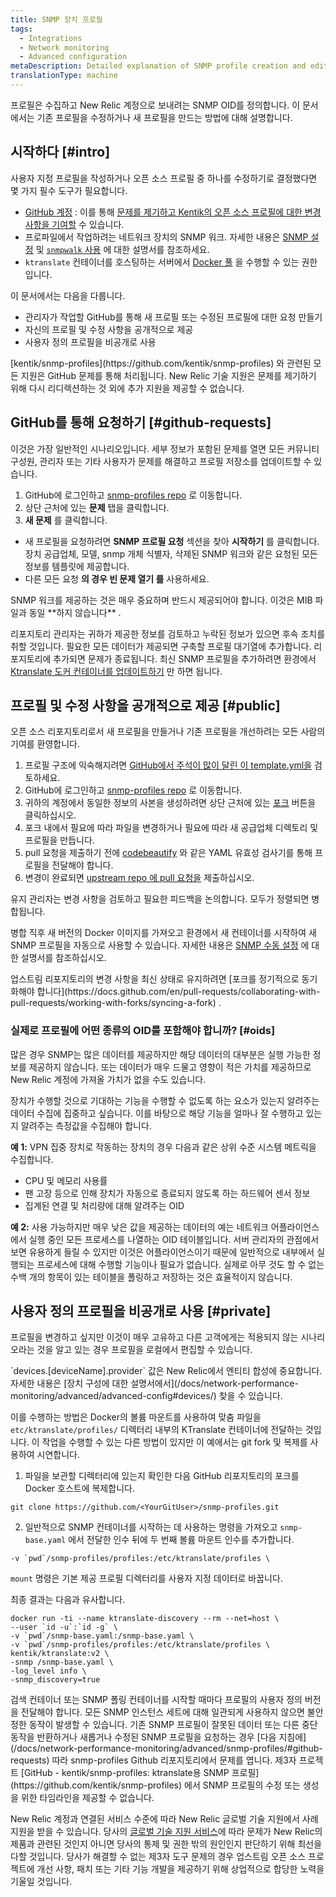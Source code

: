 ```yaml
---
title: SNMP 장치 프로필
tags:
  - Integrations
  - Network monitoring
  - Advanced configuration
metaDescription: Detailed explanation of SNMP profile creation and editing in New Relic.
translationType: machine
---
```


프로필은 수집하고 New Relic 계정으로 보내려는 SNMP OID를 정의합니다. 이 문서에서는 기존 프로필을 수정하거나 새 프로필을 만드는 방법에 대해 설명합니다.

## 시작하다 [#intro]

사용자 지정 프로필을 작성하거나 오픈 소스 프로필 중 하나를 수정하기로 결정했다면 몇 가지 필수 도구가 필요합니다.

* [GitHub 계정](https://github.com/) : 이를 통해 [문제를 제기하고 Kentik의 오픈 소스 프로필에 대한 변경 사항을 기여할](https://github.com/kentik/snmp-profiles) 수 있습니다.
* 프로파일에서 작업하려는 네트워크 장치의 SNMP 워크. 자세한 내용은 [SNMP 설정](/docs/network-performance-monitoring/setup-performance-monitoring/snmp-performance-monitoring/) 및 [`snmpwalk` 사용](/docs/network-performance-monitoring/troubleshooting/snmp-walk/) 에 대한 설명서를 참조하세요.
* `ktranslate` 컨테이너를 호스팅하는 서버에서 [Docker 풀](https://docs.docker.com/engine/reference/commandline/pull/) 을 수행할 수 있는 권한입니다.

이 문서에서는 다음을 다룹니다.

* 관리자가 작업할 GitHub를 통해 새 프로필 또는 수정된 프로필에 대한 요청 만들기
* 자신의 프로필 및 수정 사항을 공개적으로 제공
* 사용자 정의 프로필을 비공개로 사용

<Callout variant="tip">
  [kentik/snmp-profiles](https://github.com/kentik/snmp-profiles) 와 관련된 모든 지원은 GitHub 문제를 통해 처리됩니다. New Relic 기술 지원은 문제를 제기하기 위해 다시 리디렉션하는 것 외에 추가 지원을 제공할 수 없습니다.
</Callout>

## GitHub를 통해 요청하기 [#github-requests]

이것은 가장 일반적인 시나리오입니다. 세부 정보가 포함된 문제를 열면 모든 커뮤니티 구성원, 관리자 또는 기타 사용자가 문제를 해결하고 프로필 저장소를 업데이트할 수 있습니다.

1. GitHub에 로그인하고 [snmp-profiles repo](https://github.com/kentik/snmp-profiles) 로 이동합니다.
2. 상단 근처에 있는 **문제** 탭을 클릭합니다.
3. **새 문제** 를 클릭합니다.

* 새 프로필을 요청하려면 **SNMP 프로필 요청** 섹션을 찾아 **시작하기** 를 클릭합니다. 장치 공급업체, 모델, snmp 개체 식별자, 삭제된 SNMP 워크와 같은 요청된 모든 정보를 템플릿에 제공합니다.
* 다른 모든 요청 **의 경우 빈 문제 열기 를** 사용하세요.

<Callout variant="tip">
  SNMP 워크를 제공하는 것은 매우 중요하며 반드시 제공되어야 합니다. 이것은 MIB 파일과 동일 **하지 않습니다** .
</Callout>

리포지토리 관리자는 귀하가 제공한 정보를 검토하고 누락된 정보가 있으면 후속 조치를 취할 것입니다. 필요한 모든 데이터가 제공되면 구축할 프로필 대기열에 추가합니다. 리포지토리에 추가되면 문제가 종료됩니다. 최신 SNMP 프로필을 추가하려면 환경에서 [Ktranslate 도커 컨테이너를 업데이트하기](/docs/network-performance-monitoring/advanced/ktranslate-container-management#updating-the-container/) 만 하면 됩니다.

## 프로필 및 수정 사항을 공개적으로 제공 [#public]

오픈 소스 리포지토리로서 새 프로필을 만들거나 기존 프로필을 개선하려는 모든 사람의 기여를 환영합니다.

1. 프로필 구조에 익숙해지려면 [GitHub에서 주석이 많이 달린 이 template.yml을](https://github.com/kentik/snmp-profiles/blob/main/profiles/kentik_snmp/_template.yml) 검토하세요.
2. GitHub에 로그인하고 [snmp-profiles repo](https://github.com/kentik/snmp-profiles) 로 이동합니다.
3. 귀하의 계정에서 동일한 정보의 사본을 생성하려면 상단 근처에 있는 [포크](https://docs.github.com/en/get-started/quickstart/fork-a-repo) 버튼을 클릭하십시오.
4. 포크 내에서 필요에 따라 파일을 변경하거나 필요에 따라 새 공급업체 디렉토리 및 프로필을 만듭니다.
5. pull 요청을 제출하기 전에 [codebeautify](https://codebeautify.org/yaml-validator) 와 같은 YAML 유효성 검사기를 통해 프로필을 전달해야 합니다.
6. 변경이 완료되면 [upstream repo 에 pull 요청을](https://docs.github.com/en/pull-requests/collaborating-with-pull-requests/proposing-changes-to-your-work-with-pull-requests/creating-a-pull-request) 제출하십시오.

유지 관리자는 변경 사항을 검토하고 필요한 피드백을 논의합니다. 모두가 정렬되면 병합됩니다.

병합 직후 새 버전의 Docker 이미지를 가져오고 환경에서 새 컨테이너를 시작하여 새 SNMP 프로필을 자동으로 사용할 수 있습니다. 자세한 내용은 [SNMP 수동 설정](https://docs.newrelic.com/docs/network-performance-monitoring/setup-performance-monitoring/snmp-performance-monitoring/#manual-setup) 에 대한 설명서를 참조하십시오.

<Callout variant="tip">
  업스트림 리포지토리의 변경 사항을 최신 상태로 유지하려면 [포크를 정기적으로 동기화해야 합니다](https://docs.github.com/en/pull-requests/collaborating-with-pull-requests/working-with-forks/syncing-a-fork) .
</Callout>

### 실제로 프로필에 어떤 종류의 OID를 포함해야 합니까? [#oids]

많은 경우 SNMP는 많은 데이터를 제공하지만 해당 데이터의 대부분은 실행 가능한 정보를 제공하지 않습니다. 또는 데이터가 매우 드물고 영향이 적은 가치를 제공하므로 New Relic 계정에 가져올 가치가 없을 수도 있습니다.

장치가 수행할 것으로 기대하는 기능을 수행할 수 없도록 하는 요소가 있는지 알려주는 데이터 수집에 집중하고 싶습니다. 이를 바탕으로 해당 기능을 얼마나 잘 수행하고 있는지 알려주는 측정값을 수집해야 합니다.

**예 1:** VPN 집중 장치로 작동하는 장치의 경우 다음과 같은 상위 수준 시스템 메트릭을 수집합니다.

* CPU 및 메모리 사용률
* 팬 고장 등으로 인해 장치가 자동으로 종료되지 않도록 하는 하드웨어 센서 정보
* 집계된 연결 및 처리량에 대해 알려주는 OID

**예 2:** 사용 가능하지만 매우 낮은 값을 제공하는 데이터의 예는 네트워크 어플라이언스에서 실행 중인 모든 프로세스를 나열하는 OID 테이블입니다. 서버 관리자의 관점에서 보면 유용하게 들릴 수 있지만 이것은 어플라이언스이기 때문에 일반적으로 내부에서 실행되는 프로세스에 대해 수행할 기능이나 필요가 없습니다. 실제로 아무 것도 할 수 없는 수백 개의 항목이 있는 테이블을 폴링하고 저장하는 것은 효율적이지 않습니다.

## 사용자 정의 프로필을 비공개로 사용 [#private]

프로필을 변경하고 싶지만 이것이 매우 고유하고 다른 고객에게는 적용되지 않는 시나리오라는 것을 알고 있는 경우 프로필을 로컬에서 편집할 수 있습니다.

<Callout variant="tip">
  `devices.[deviceName].provider` 값은 New Relic에서 엔티티 합성에 중요합니다. 자세한 내용은 [장치 구성에 대한 설명서에서](/docs/network-performance-monitoring/advanced/advanced-config#devices/) 찾을 수 있습니다.
</Callout>

이를 수행하는 방법은 Docker의 볼륨 마운트를 사용하여 맞춤 파일을 `etc/ktranslate/profiles/` 디렉터리 내부의 KTranslate 컨테이너에 전달하는 것입니다. 이 작업을 수행할 수 있는 다른 방법이 있지만 이 예에서는 git fork 및 복제를 사용하여 시연합니다.

1. 파일을 보관할 디렉터리에 있는지 확인한 다음 GitHub 리포지토리의 포크를 Docker 호스트에 복제합니다.

```pwd
git clone https://github.com/<YourGitUser>/snmp-profiles.git
```

2. 일반적으로 SNMP 컨테이너를 시작하는 데 사용하는 명령을 가져오고 `snmp-base.yaml` 에서 전달한 인수 뒤에 두 번째 볼륨 마운트 인수를 추가합니다.

```
-v `pwd`/snmp-profiles/profiles:/etc/ktranslate/profiles \
```

`mount` 명령은 기본 제공 프로필 디렉터리를 사용자 지정 데이터로 바꿉니다.

최종 결과는 다음과 유사합니다.

```
docker run -ti --name ktranslate-discovery --rm --net=host \
--user `id -u`:`id -g` \
-v `pwd`/snmp-base.yaml:/snmp-base.yaml \
-v `pwd`/snmp-profiles/profiles:/etc/ktranslate/profiles \
kentik/ktranslate:v2 \
-snmp /snmp-base.yaml \
-log_level info \
-snmp_discovery=true
```

<Callout variant="tip">
  검색 컨테이너 또는 SNMP 폴링 컨테이너를 시작할 때마다 프로필의 사용자 정의 버전을 전달해야 합니다. 모든 SNMP 인스턴스 세트에 대해 일관되게 사용하지 않으면 불안정한 동작이 발생할 수 있습니다.
</Callout>

<Callout variant="tip">
  기존 SNMP 프로필이 잘못된 데이터 또는 다른 중단 동작을 반환하거나 새롭거나 수정된 SNMP 프로필을 요청하는 경우 [다음 지침에](/docs/network-performance-monitoring/advanced/snmp-profiles/#github-requests) 따라 snmp-profiles Github 리포지토리에서 문제를 엽니다. 제3자 프로젝트 [GitHub - kentik/snmp-profiles: ktranslate용 SNMP 프로필](https://github.com/kentik/snmp-profiles) 에서 SNMP 프로필의 수정 또는 생성을 위한 타임라인을 제공할 수 없습니다.

  New Relic 계정과 연결된 서비스 수준에 따라 New Relic 글로벌 기술 지원에서 사례 지원을 받을 수 있습니다. 당사의 [글로벌 기술 지원 서비스](docs/licenses/license-information/general-usage-licenses/global-technical-support-offerings/#tstools)에 따라 문제가 New Relic의 제품과 관련된 것인지 아니면 당사의 통제 및 권한 밖의 원인인지 판단하기 위해 최선을 다할 것입니다. 당사가 해결할 수 없는 제3자 도구 문제의 경우 업스트림 오픈 소스 프로젝트에 개선 사항, 패치 또는 기타 기능 개발을 제공하기 위해 상업적으로 합당한 노력을 기울일 것입니다.
</Callout>